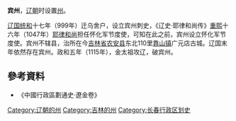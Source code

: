 '''宾州'''，[[辽朝|辽朝]]时设置[[州|州]]。

[[辽国|辽国]][[统和|统和]]十七年（999年）迁乌舍户，设立宾州刺史，《辽史·耶律和尚传》[[重熙|重熙]]十六年（1047年）[[耶律和尚|耶律和尚]]担任怀化军节度使，可知在此之前，宾州设立怀化军节度使。宾州不辖县，治所在今[[吉林省|吉林省]][[农安县|农安县]]东北110里[[靠山镇|靠山镇]]广元店古城。辽国末年依然存在宾州。政和五年（1115年），金太祖攻辽，破宾州。

==參考資料==
*《中國行政區劃通史·遼金卷》
{{辽朝行政区划|nocat}}
{{辽朝行政区划小作品}}
[[Category:辽朝的州|Category:辽朝的州]]
[[Category:吉林的州|Category:吉林的州]]
[[Category:长春行政区划史|Category:长春行政区划史]]